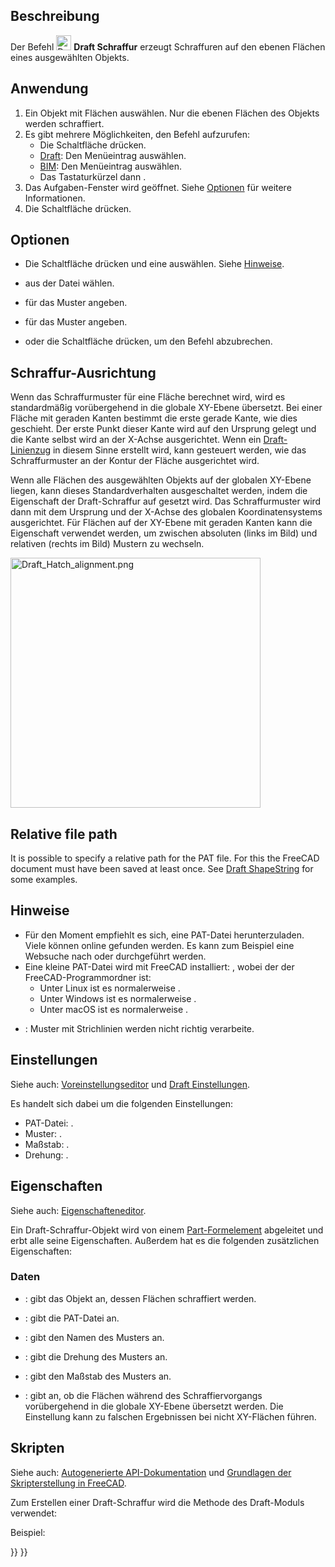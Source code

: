<languages/>

{{Docnav/de
|[[Draft_ShapeString/de|Textform]]
|[[Draft_Text/de|Text]]
|[[Draft_Workbench/de|Draft]]
|IconL=Draft_ShapeString.svg
|IconR=Draft_Text.svg
|IconC=Workbench_Draft.svg
}}

{{GuiCommand/de
|Name=Draft Hatch
|Name/de=Draft Schraffur
|MenuLocation=Zeichnen → Schraffur<br>Anmerkung → Schraffur
|Workbenches=[[Draft_Workbench/de|Draft]], [[BIM_Workbench/de|BIM]]
|Shortcut={{KEY|H}} {{KEY|A}}
|Version=0.20
|SeeAlso=[[Draft_Pattern/de|Draft Muster]]
}}

<span id="Description"></span>
==Beschreibung==

Der Befehl [[Image:Draft_Hatch.svg|24px]] '''Draft Schraffur''' erzeugt Schraffuren auf den ebenen Flächen eines ausgewählten Objekts.

<span id="Usage"></span>
==Anwendung==

# Ein Objekt mit Flächen auswählen. Nur die ebenen Flächen des Objekts werden schraffiert.
# Es gibt mehrere Möglichkeiten, den Befehl aufzurufen:
#* Die Schaltfläche {{Button|[[Image:Draft_Hatch.svg|16px]] [[Draft_Hatch/de|Schraffur]]}} drücken.
#* [[Draft_Workbench/de|Draft]]: Den Menüeintrag {{MenuCommand|Zeichnen → [[Image:Draft_Hatch.svg|16px]] Schraffur}} auswählen.
#* [[BIM_Workbench/de|BIM]]: Den Menüeintrag {{MenuCommand|Anmerkung → [[Image:Draft_Hatch.svg|16px]] Schraffur}} auswählen.
#* Das Tastaturkürzel {{KEY|H}} dann {{KEY|A}}.
# Das Aufgaben-Fenster {{MenuCommand|Schraffur}} wird geöffnet. Siehe [[#Optionen|Optionen]] für weitere Informationen.
# Die Schaltfläche {{Button|OK}} drücken.

<span id="Options"></span>
==Optionen==

* Die Schaltfläche {{Button|...}} drücken und eine {{MenuCommand|PAT-Datei}} auswählen. Siehe [[#Hinweise|Hinweise]].
* {{MenuCommand|Muster}} aus der Datei wählen.
* {{MenuCommand|Maßstab}} für das Muster angeben.
* {{MenuCommand|Drehung}} für das Muster angeben.
* {{KEY|Esc}} oder die Schaltfläche {{Button|Cancel}} drücken, um den Befehl abzubrechen.

<span id="Pattern_alignment"></span>
==Schraffur-Ausrichtung==

Wenn das Schraffurmuster für eine Fläche berechnet wird, wird es standardmäßig vorübergehend in die globale XY-Ebene übersetzt. Bei einer Fläche mit geraden Kanten bestimmt die erste gerade Kante, wie dies geschieht. Der erste Punkt dieser Kante wird auf den Ursprung gelegt und die Kante selbst wird an der X-Achse ausgerichtet. Wenn ein [[Draft_Wire/de|Draft-Linienzug]] in diesem Sinne erstellt wird, kann gesteuert werden, wie das Schraffurmuster an der Kontur der Fläche ausgerichtet wird.

Wenn alle Flächen des ausgewählten Objekts auf der globalen XY-Ebene liegen, kann dieses Standardverhalten ausgeschaltet werden, indem die Eigenschaft {{PropertyData/de|Translate}} der Draft-Schraffur auf {{FALSE}} gesetzt wird. Das Schraffurmuster wird dann mit dem Ursprung und der X-Achse des globalen Koordinatensystems ausgerichtet. Für Flächen auf der XY-Ebene mit geraden Kanten kann die Eigenschaft {{PropertyData/de|Translate}} verwendet werden, um zwischen absoluten (links im Bild) und relativen (rechts im Bild) Mustern zu wechseln.

[[Image:Draft_Hatch_alignment.png|400px]]
{{Caption|
Zwei Draft-Linienzüge mit Schraffur.<br>
Die Linien wurden ausgehend vom unteren linken Punkt gegen den Uhrzeigersinn  erstellt.<br>
Bei der Draft-Schraffur auf der linken Seite ist die Eigenschaft Translate auf false gesetzt.<br>
Bei der Draft-Schraffur auf der rechten Seite ist sie auf true gesetzt.
}}

== Relative file path ==

{{version|1.1}}

It is possible to specify a relative path for the PAT file. For this the FreeCAD document must have been saved at least once. See [[Draft_ShapeString#Relative_file_path|Draft ShapeString]] for some examples.

<span id="Notes"></span>
==Hinweise==

* Für den Moment empfiehlt es sich, eine PAT-Datei herunterzuladen. Viele können online gefunden werden. Es kann zum Beispiel eine Websuche nach {{FileName|acad.pat}} oder {{FileName|acadiso.pat}} durchgeführt werden.
* Eine kleine PAT-Datei wird mit FreeCAD installiert: {{FileName|<PROGRAMM_ORDNER>/data/Mod/TechDraw/PAT/FCPAT.pat}}, wobei der {{FileName|<PROGRAMM_ORDNER>}} der FreeCAD-Programmordner ist:
** Unter Linux ist es normalerweise {{FileName|/usr/share/freecad}}.
** Unter Windows ist es normalerweise {{FileName|C:\Program Files\FreeCAD}}.
** Unter macOS ist es normalerweise {{FileName|/Applications/FreeCAD}}.
* {{VersionMinus/de|1.0}}: Muster mit Strichlinien werden nicht richtig verarbeite.

<span id="Preferences"></span>
==Einstellungen==

Siehe auch: [[Preferences_Editor/de|Voreinstellungseditor]] und [[Draft_Preferences/de|Draft Einstellungen]].

Es handelt sich dabei um die folgenden Einstellungen:

* PAT-Datei: {{MenuCommand|Werkzeuge → Parameter bearbeiten... → BaseApp → Preferences → Mod → TechDraw → PAT → FilePattern}}.
* Muster: {{MenuCommand|Werkzeuge → Parameter bearbeiten... → BaseApp → Preferences → Mod → TechDraw → PAT → NamePattern}}.
* Maßstab: {{MenuCommand|Werkzeuge → Parameter bearbeiten... → BaseApp → Preferences → Mod → Draft → HatchPatternScale}}.
* Drehung: {{MenuCommand|Werkzeuge → Parameter bearbeiten... → BaseApp → Preferences → Mod → Draft → HatchPatternRotation}}.

<span id="Properties"></span>
==Eigenschaften==

Siehe auch: [[Property_editor/de|Eigenschafteneditor]].

Ein Draft-Schraffur-Objekt wird von einem [[Part_Feature/de|Part-Formelement]] abgeleitet und erbt alle seine Eigenschaften. Außerdem hat es die folgenden zusätzlichen Eigenschaften:

<span id="Data"></span>
===Daten===

{{TitleProperty|Hatch}}

* {{PropertyData/de|Basis|Link}}: gibt das Objekt an, dessen Flächen schraffiert werden.
* {{PropertyData/de|File|File}}: gibt die PAT-Datei an.
* {{PropertyData/de|Pattern|String}}: gibt den Namen des Musters an.
* {{PropertyData/de|Rotation|Angle}}: gibt die Drehung des Musters an.
* {{PropertyData/de|Scale|Float}}: gibt den Maßstab des Musters an.
* {{PropertyData/de|Translate|Bool}}: gibt an, ob die Flächen während des Schraffiervorgangs vorübergehend in die globale XY-Ebene übersetzt werden. Die Einstellung {{FALSE}} kann zu falschen Ergebnissen bei nicht XY-Flächen führen.

<span id="Scripting"></span>
==Skripten==

Siehe auch: [https://freecad.github.io/SourceDoc/ Autogenerierte API-Dokumentation] und [[FreeCAD_Scripting_Basics/de|Grundlagen der Skripterstellung in FreeCAD]].

Zum Erstellen einer Draft-Schraffur wird die Methode {{incode|make_hatch}} des Draft-Moduls verwendet:

{{Code|code=
hatch = make_hatch(baseobject, filename, pattern, scale, rotation)
}}

Beispiel: 

{{Code|code=
import FreeCAD as App
import Draft

doc = App.newDocument()

rectangle = Draft.make_rectangle(4000, 1000)
rectangle.MakeFace = True
filename = App.getHomePath() + "data/Mod/TechDraw/PAT/FCPAT.pat"
pattern = "Horizontal5"
hatch = Draft.make_hatch(rectangle, filename, pattern, scale=50, rotation=45)

doc.recompute()
}}


{{Docnav/de
|[[Draft_ShapeString/de|Textform]]
|[[Draft_Text/de|Text]]
|[[Draft_Workbench/de|Draft]]
|IconL=Draft_ShapeString.svg
|IconR=Draft_Text.svg
|IconC=Workbench_Draft.svg
}}

{{Draft Tools navi{{#translation:}}}}
{{Userdocnavi{{#translation:}}}}